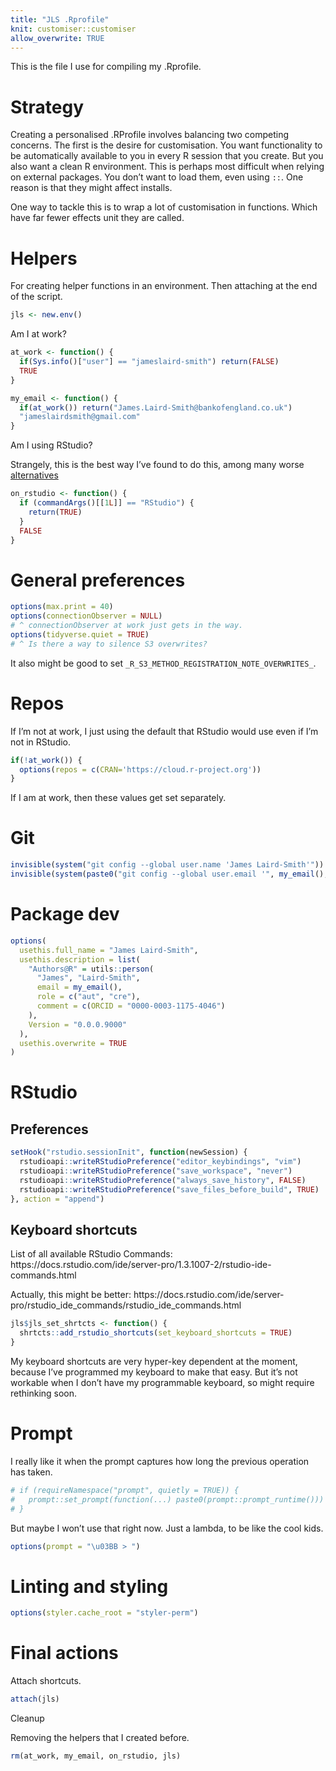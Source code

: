 ```yaml
---
title: "JLS .Rprofile"
knit: customiser::customiser
allow_overwrite: TRUE
---
```


This is the file I use for compiling my .Rprofile.

# Strategy

Creating a personalised .RProfile involves balancing two competing concerns.
The first is the desire for customisation. You want functionality to be 
automatically available to you in every R session that you create. But you
also want a clean R environment. This is perhaps most difficult when relying 
on external packages. You don't want to load them, even using `::`. One reason 
is that they might affect installs.

One way to tackle this is to wrap a lot of customisation in functions. Which 
have far fewer effects unit they are called.

# Helpers

For creating helper functions in an environment. Then attaching at the end of
the script.

```r
jls <- new.env()
```


Am I at work?

```r
at_work <- function() {
  if(Sys.info()["user"] == "jameslaird-smith") return(FALSE)
  TRUE
}

my_email <- function() {
  if(at_work()) return("James.Laird-Smith@bankofengland.co.uk")
  "jameslairdsmith@gmail.com"
}
```

Am I using RStudio?

Strangely, this is the best way I've found to do this, among many worse 
[alternatives](https://twitter.com/JLS_DataScience/status/1587904642670804993?s=20&t=tTPjcXTZW61NZS7fuYDDhQ)

```r
on_rstudio <- function() {
  if (commandArgs()[[1L]] == "RStudio") {
    return(TRUE)
  }
  FALSE
}
```

# General preferences

```r
options(max.print = 40)
options(connectionObserver = NULL)
# ^ connectionObserver at work just gets in the way.
options(tidyverse.quiet = TRUE)
# ^ Is there a way to silence S3 overwrites?
```

It also might be good to set `_R_S3_METHOD_REGISTRATION_NOTE_OVERWRITES_`.

# Repos

If I'm not at work, I just using the default that RStudio would use even if
I'm not in RStudio.

```r
if(!at_work()) {
  options(repos = c(CRAN='https://cloud.r-project.org'))
}
```

If I am at work, then these values get set separately.

# Git

```r
invisible(system("git config --global user.name 'James Laird-Smith'"))
invisible(system(paste0("git config --global user.email '", my_email(), "'")))
```

# Package dev

```r
options(
  usethis.full_name = "James Laird-Smith",
  usethis.description = list(
    "Authors@R" = utils::person(
      "James", "Laird-Smith",
      email = my_email(),
      role = c("aut", "cre"),
      comment = c(ORCID = "0000-0003-1175-4046")
    ),
    Version = "0.0.0.9000"
  ),
  usethis.overwrite = TRUE
)
```


# RStudio 

## Preferences

```r
setHook("rstudio.sessionInit", function(newSession) {
  rstudioapi::writeRStudioPreference("editor_keybindings", "vim")
  rstudioapi::writeRStudioPreference("save_workspace", "never")
  rstudioapi::writeRStudioPreference("always_save_history", FALSE)
  rstudioapi::writeRStudioPreference("save_files_before_build", TRUE)
}, action = "append")
```

## Keyboard shortcuts

List of all available RStudio Commands: https://docs.rstudio.com/ide/server-pro/1.3.1007-2/rstudio-ide-commands.html

Actually, this might be better: https://docs.rstudio.com/ide/server-pro/rstudio_ide_commands/rstudio_ide_commands.html

```r
jls$jls_set_shrtcts <- function() {
  shrtcts::add_rstudio_shortcuts(set_keyboard_shortcuts = TRUE)
}
```

My keyboard shortcuts are very hyper-key dependent at the moment, because I've
programmed my keyboard to make that easy. But it's not workable when I don't 
have my programmable keyboard, so might require rethinking soon.

# Prompt

I really like it when the prompt captures how long the previous operation has
taken.

```r
# if (requireNamespace("prompt", quietly = TRUE)) {
#   prompt::set_prompt(function(...) paste0(prompt::prompt_runtime()))
# }
```

But maybe I won't use that right now. Just a lambda, to be like the cool kids.

```r
options(prompt = "\u03BB > ")
```


# Linting and styling

```r
options(styler.cache_root = "styler-perm")
```

# Final actions

Attach shortcuts.

```r
attach(jls)
```

Cleanup

Removing the helpers that I created before.

```r
rm(at_work, my_email, on_rstudio, jls)
```
